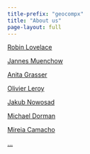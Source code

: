 ```yaml
---
title-prefix: "geocompx"
title: "About us"
page-layout: full
---
```


::: {.grid}

::: {.g-col-12 .g-col-md-6}
[Robin Lovelace](https://www.robinlovelace.net/)

[Jannes Muenchow](https://github.com/jannes-m)

[Anita Grasser](https://anitagraser.com/)

[Olivier Leroy](https://www.branchtwigleaf.com/)
:::

::: {.g-col-12 .g-col-md-6}
[Jakub Nowosad](https://jakubnowosad.com/)<link href="https://fosstodon.org/@nowosad" rel="me" />

[Michael Dorman](https://geobgu.xyz/)

[Mireia Camacho](https://github.com/DataMirai)

[...](https://github.com/Robinlovelace/geocompr/graphs/contributors)
:::

:::

